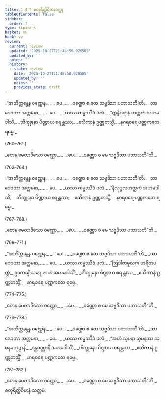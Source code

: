 ```yaml
---
title: 1.4.7 စတုရိတ္ထိဝိမာနဝတ္ထု
tableOfContents: false
sidebar:
  order: 7
type: tipitaka
basket: su
book: vv
review:
  current: review
  updated: '2025-10-27T21:48:50.920505'
  updated_by: ''
  notes: ''
  history:
  - state: review
    date: '2025-10-27T21:48:50.920505'
    updated_by: ''
    notes: ''
    previous_state: draft
---
```



<ReviewStatus review={frontmatter.review} showDetails={true} />

<HypothesisAnnotation frontmatter={frontmatter} />

<DynamicBreadcrumb />

<Division number="755–757" book="vv" e="ch" v="19" p="63">

<Paragraph number="604" type="verses" book="vv">
_“အဘိက္ကန္တေန ဝဏ္ဏေန,_  
_ …ပေ… _  
_ဝဏ္ဏော စ တေ သဗ္ဗဒိသာ ပဘာသတီ”တိ._  

</Paragraph>

</Division>
<Division number="758" book="vv" e="ch" v="19" p="63">

<Paragraph number="605" type="verses" book="vv">
_သာ ဒေဝတာ အတ္တမနာ,_  
_ …ပေ… _  
_ယဿ ကမ္မဿိဒံ ဖလံ._  

</Paragraph>

</Division>
<Division number="759" book="vv" e="ch" v="19" p="63">

<Paragraph number="606" type="verses" book="vv">
_“ဣန္ဒီဝရာနံ ဟတ္ထကံ အဟမဒါသိံ,_  
_ဘိက္ခုနော ပိဏ္ဍာယ စရန္တဿ;_  
_ဧသိကာနံ ဥဏ္ဏတသ္မိံ,_  
_နဂရဝရေ ပဏ္ဏကတေ ရမ္မေ._  


(760–761.)
</Paragraph>

<Paragraph number="607" type="verses" book="vv">
_တေန မေတာဒိသော ဝဏ္ဏော,_  
_ …ပေ… _  
_ဝဏ္ဏော စ မေ သဗ္ဗဒိသာ ပဘာသတီ”တိ._  


(762–764.)
</Paragraph>

<Paragraph number="608" type="verses" book="vv">
_“အဘိက္ကန္တေန ဝဏ္ဏေန,_  
_ …ပေ… _  
_ဝဏ္ဏော စ တေ သဗ္ဗဒိသာ ပဘာသတီ”တိ._  

</Paragraph>

</Division>
<Division number="765" book="vv" e="ch" v="19" p="63">

<Paragraph number="609" type="verses" book="vv">
_သာ ဒေဝတာ အတ္တမနာ,_  
_ …ပေ… _  
_ယဿ ကမ္မဿိဒံ ဖလံ._  

</Paragraph>

</Division>
<Division number="766" book="vv" e="ch" v="19" p="63">

<Paragraph number="610" type="verses" book="vv">
_“နီလုပ္ပလဟတ္ထကံ အဟမဒါသိံ,_  
_ဘိက္ခုနော ပိဏ္ဍာယ စရန္တဿ;_  
_ဧသိကာနံ ဥဏ္ဏတသ္မိံ,_  
_နဂရဝရေ ပဏ္ဏကတေ ရမ္မေ._  


(767–768.)
</Paragraph>

<Paragraph number="611" type="verses" book="vv">
_တေန မေတာဒိသော ဝဏ္ဏော,_  
_ …ပေ… _  
_ဝဏ္ဏော စ မေ သဗ္ဗဒိသာ ပဘာသတီ”တိ._  


(769–771.)
</Paragraph>

<Paragraph number="612" type="verses" book="vv">
_“အဘိက္ကန္တေန ဝဏ္ဏေန,_  
_ …ပေ… _  
_ဝဏ္ဏော စ တေ သဗ္ဗဒိသာ ပဘာသတီ”တိ._  

</Paragraph>

</Division>
<Division number="772" book="vv" e="ch" v="19" p="64">

<Paragraph number="613" type="verses" book="vv">
_သာ ဒေဝတာ အတ္တမနာ,_  
_ …ပေ… _  
_ယဿ ကမ္မဿိဒံ ဖလံ._  

</Paragraph>

</Division>
<Division number="773" book="vv" e="ch" v="19" p="64">

<Paragraph number="614" book="vv">
_“ဩဒါတမူလကံ ဟရိတပတ္တံ,_  
ဥဒကသ္မိံ သရေ ဇာတံ အဟမဒါသိံ;_  
_ဘိက္ခုနော ပိဏ္ဍာယ စရန္တဿ,_  
_ဧသိကာနံ ဥဏ္ဏတသ္မိံ;_  
_နဂရဝရေ ပဏ္ဏကတေ ရမ္မေ._  


(774–775.)
</Paragraph>

<Paragraph number="615" type="verses" book="vv">
_တေန မေတာဒိသော ဝဏ္ဏော,_  
_ …ပေ… _  
_ဝဏ္ဏော စ မေ သဗ္ဗဒိသာ ပဘာသတီ”တိ._  


(776–778.)
</Paragraph>

<Paragraph number="616" type="verses" book="vv">
_“အဘိက္ကန္တေန ဝဏ္ဏေန,_  
_ …ပေ… _  
_ဝဏ္ဏော စ တေ သဗ္ဗဒိသာ ပဘာသတီ”တိ._  

</Paragraph>

</Division>
<Division number="779" book="vv" e="ch" v="19" p="64">

<Paragraph number="617" type="verses" book="vv">
_သာ ဒေဝတာ အတ္တမနာ,_  
_ …ပေ… _  
_ယဿ ကမ္မဿိဒံ ဖလံ._  

</Paragraph>

</Division>
<Division number="780" book="vv" e="ch" v="19" p="64">

<Paragraph number="618" type="verses" book="vv">
_“အဟံ သုမနာ သုမနဿ သုမနမကုဠာနိ,_  
_ဒန္တဝဏ္ဏာနိ အဟမဒါသိံ;_  
_ဘိက္ခုနော ပိဏ္ဍာယ စရန္တဿ,_  
_ဧသိကာနံ ဥဏ္ဏတသ္မိံ;_  
_နဂရဝရေ ပဏ္ဏကတေ ရမ္မေ._  


(781–782.)
</Paragraph>

<Paragraph number="619" type="verses" book="vv">
_တေန မေတာဒိသော ဝဏ္ဏော,_  
_ …ပေ… _  
_ဝဏ္ဏော စ မေ သဗ္ဗဒိသာ ပဘာသတီ”တိ._  


</Paragraph>
</Division>

<Paragraph number="620" type="center" book="vv">
စတုရိတ္ထိဝိမာနံ သတ္တမံ.
</Paragraph>